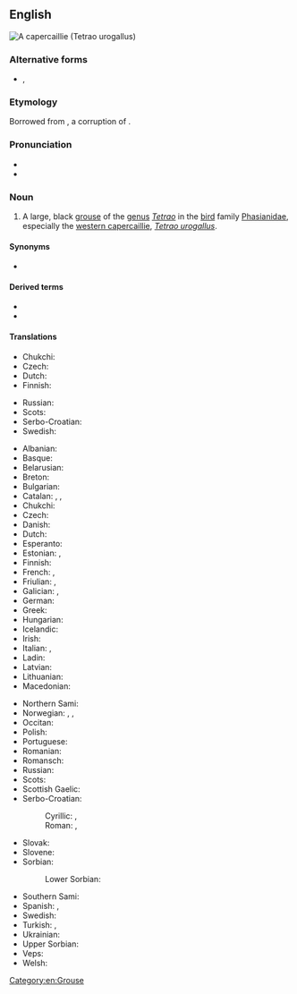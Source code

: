 ==English==
[[File:Tetrao urogallus Richard Bartz.jpg|thumb|A '''capercaillie''' (''[[Tetrao urogallus]]'')]]
{{wikipedia}}
{{wikispecies|Tetrao urogallus}}

===Alternative forms===
* {{l|en|capercailye}}, {{l|en|capercailzie}}

===Etymology===
Borrowed from {{bor|en|sco}}, a corruption of {{der|en|gd|capall-coille||horse of the woods}}.

===Pronunciation===
* {{IPA|/kæpəˈkeɪli/|lang=en}}
* {{rhymes|eɪli|lang=en}}

===Noun===
{{en-noun}}

# A large, black [[grouse]] of the [[genus]] ''[[Tetrao]]'' in the [[bird]] family [[Phasianidae]], especially the [[western capercaillie]], ''[[Tetrao urogallus]]''.

====Synonyms====
* {{sense|Tetrao urogallus}} {{l|en|wood grouse}}

====Derived terms====
* {{l|en|black-billed capercaillie}}
* {{l|en|western capercaillie}}

====Translations====
{{trans-top|bird of the genus ''Tetrao''}}
* Chukchi: {{t|ckt|умкырэвымрэв|tr=umkyrėvymrėv}}
* Czech: {{t+|cs|tetřev}}
* Dutch: {{t|nl|auerhoen|n}}
* Finnish: {{t+|fi|metso}}
{{trans-mid}}
* Russian: {{t+|ru|глуха́рь|m}}
* Scots: {{t-needed|sco}}
* Serbo-Croatian: {{t+|sh|tetrijeb|m}}
* Swedish: {{t+|sv|tjäder|c}}
{{trans-bottom}}

{{trans-top|''Tetrao urogallus''}}
* Albanian: {{t|sq|gjeli i egër}}
* Basque: {{t|eu|basoilar}}
* Belarusian: {{t|be|глушэц|sc=Cyrl}}
* Breton: {{t|br|skilgog meur}}
* Bulgarian: {{t|bg|глухар|sc=Cyrl}}
* Catalan: {{t|ca|gall fer|m}}, {{t|ca|gall salvatge|m}}, {{t|ca|gall de bosc|m}}
* Chukchi: {{t|ckt|умкырэвымрэв|tr=umkyrėvymrėv}}
* Czech: {{t|cs|tetřev hlušec}}
* Danish: {{t+|da|tjur}}
* Dutch: {{t|nl|auerhoen|n}}
* Esperanto: {{t|eo|urogalo}}
* Estonian: {{t|et|metsis}}, {{t|et|mőtus}}
* Finnish: {{t+|fi|metso}}
* French: {{t+|fr|grand tétras|m}}, {{t+|fr|grand coq de bruyère|m}}
* Friulian: {{t|fur|gjal di mont}}, {{t|fur|gjal cedron}}
* Galician: {{t|gl|pita do monte}}, {{t|gl|galo do monte}}
* German: {{t+|de|Auerhuhn|n}}
* Greek: {{t|el|αγριόκουρκος|sc=Grek}}
* Hungarian: {{t+|hu|siketfajd}}
* Icelandic: {{t|is|þiður}}
* Irish: {{t|ga|capall coille}}
* Italian: {{t|it|urogallo|m}}, {{t|it|gallo cedrone|m}}
* Ladin: {{t|lld|gial grisc}}
* Latvian: {{t|lv|mednis}}
* Lithuanian: {{t+|lt|kurtinys}}
* Macedonian: {{t|mk|тетреб|sc=Cyrl}}
{{trans-mid}}
* Northern Sami: {{t|se|čukčá}}
* Norwegian: {{t+|no|storfugl}}, {{t+|no|tiur}} {{qualifier|male}}, {{t+|no|røy}} {{qualifier|female}}
* Occitan: {{t|oc|pollambèrt|m}}
* Polish: {{t+|pl|głuszec}}
* Portuguese: {{t|pt|tetraz-grande-das-serras|m}}
* Romanian: {{t|ro|cocoșul de munte}}
* Romansch: {{t|rm|cot / gialina da taus}}
* Russian: {{t+|ru|глуха́рь|m}}
* Scots: {{t-needed|sco}}
* Scottish Gaelic: {{t|gd|capall-coille}}
* Serbo-Croatian:
*: Cyrillic: {{t|sh|тетреб}}, {{t|sh|тетријеб глухан|m|sc=Cyrl}}
*: Roman: {{t+|sh|tetreb}}, {{t+|sh|tetrijeb gluhan|m}}
* Slovak: {{t|sk|tetrov hlucháň}}
* Slovene: {{t+|sl|divji petelin}}
* Sorbian:
*: Lower Sorbian: {{t|dsb|puronka|f}}
* Southern Sami: {{t|sma|tjåktja}}
* Spanish: {{t+|es|urogallo|m}}, {{t|es|gallo silvestre|m}}
* Swedish: {{t+|sv|tjäder}}
* Turkish: {{t|tr|çali horozu}}, {{t+|tr|orman horozu}}
* Ukrainian: {{t|uk|глухар|sc=Cyrl}}
* Upper Sorbian: {{t|hsb|hłuchar}}
* Veps: {{t|vep|mecoi}}
* Welsh: {{t|cy|grugiar y coed}}
{{trans-bottom}}

[[Category:en:Grouse]]